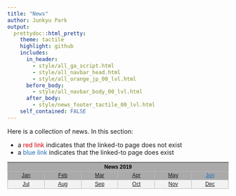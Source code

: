 ```yaml
---
title: "News"
author: Junkyu Park
output: 
  prettydoc::html_pretty:
    theme: tactile
    highlight: github
    includes:
      in_header: 
        - style/all_ga_script.html
        - style/all_navbar_head.html
        - style/all_orange_jp_00_lvl.html
      before_body:
        - style/all_navbar_body_00_lvl.html
      after_body:
        - style/news_footer_tactile_00_lvl.html
    self_contained: FALSE
---
```


Here is a collection of news. In this section:

* a <!--html_preserve--><a style="color: #D5000D;">red link</a><!--/html_preserve--> indicates that the linked-to page does not exist
* a <!--html_preserve--><a style="color: #1E6BB8;">blue link</a><!--/html_preserve--> indicates that the linked-to page does exist


<!--html_preserve-->
<div class="news_center" style="
    display: block;
    text-align: -webkit-center;
    line-height: 1.6;
    font-family: sans-serif;
    font-size: .875em;
">

<table class="news_table" style="
    display: table;
    font-size: 100%;
    margin: 1em 0;
    background-color: #AAA;
    border: 1px solid #AAA;
    border-collapse: collapse;
    color: black;
    width: 100%;
    table-layout: fixed;
">

<tbody>

<tr>
<th class="table_title" colspan="6" style="text-align: center; text-shadow: none;">News 2019</th>
</tr>

<tr>
<td style="text-align: center; border: 1px solid #BBB"><a href="#" title="News 2019-01">Jan</a></td>
<td style="text-align: center; border: 1px solid #BBB"><a href="#" title="News 2019-02">Feb</a></td>
<td style="text-align: center; border: 1px solid #BBB"><a href="#" title="News 2019-03">Mar</a></td>
<td style="text-align: center; border: 1px solid #BBB"><a href="#" title="News 2019-04">Apr</a></td>
<td style="text-align: center; border: 1px solid #BBB"><a href="#" title="News 2019-05">May</a></td>
<td style="text-align: center; border: 1px solid #BBB;"><a class="available" style="color: #1E6BB8;" href="news/2019-06.html" title="News 2019-06">Jun</a></td>
</tr>

<tr class="second_row" style="
    background-color: #F2F2F2
">
<td style="text-align: center; border: 1px solid #BBB"><a href="#" title="News 2019-07">Jul</a></td>
<td style="text-align: center; border: 1px solid #BBB"><a href="#" title="News 2019-08">Aug</a></td>
<td style="text-align: center; border: 1px solid #BBB"><a href="#" title="News 2019-09">Sep</a></td>
<td style="text-align: center; border: 1px solid #BBB"><a href="#" title="News 2019-10">Oct</a></td>
<td style="text-align: center; border: 1px solid #BBB"><a href="#" title="News 2019-11">Nov</a></td>
<td style="text-align: center; border: 1px solid #BBB"><a href="#" title="News 2019-12">Dec</a></td>
</tr>

</tbody>
</table>
</div>
<!--/html_preserve-->




